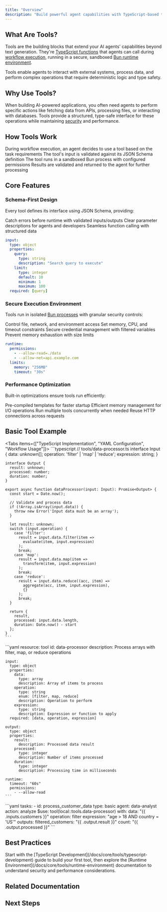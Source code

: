 ```yaml
---
title: "Overview"
description: "Build powerful agent capabilities with TypeScript-based tools that integrate seamlessly with Compozy's workflow engine"
---
```


## What Are Tools?

Tools are the building blocks that extend your AI agents' capabilities beyond text generation. They're [TypeScript functions](/docs/core/tools/typescript-development) that agents can call during [workflow execution](/docs/core/workflows/execution), running in a secure, sandboxed [Bun runtime environment](/docs/core/tools/runtime-environment).

<Callout type="info">
Tools enable agents to interact with external systems, process data, and perform complex operations that require deterministic logic and type safety.
</Callout>

## Why Use Tools?

When building AI-powered applications, you often need agents to perform specific actions like fetching data from APIs, processing files, or interacting with databases. Tools provide a structured, type-safe interface for these operations while maintaining [security](/docs/core/tools/runtime-environment#security-features) and performance.

<FeatureCardList>
  <FeatureCard
    title="Extend Agent Capabilities"
    description="Enable agents to perform any operation you can code in TypeScript"
    icon="Code"
    size="sm"
  />
  <FeatureCard
    title="Type-Safe Execution"
    description="JSON Schema validation ensures predictable inputs and outputs"
    icon="Shield"
    size="sm"
  />
  <FeatureCard
    title="Secure Runtime"
    description="Isolated Bun processes with configurable permissions protect your system"
    icon="Lock"
    size="sm"
  />
  <FeatureCard
    title="Performance Optimized"
    description="Pre-compiled workers and efficient resource management for speed"
    icon="Zap"
    size="sm"
  />
</FeatureCardList>

## How Tools Work

<Steps>
  <Step title="Agent Request" icon="User">
    During workflow execution, an agent decides to use a tool based on the task requirements
  </Step>
  <Step title="Input Validation" icon="CheckCircle">
    The tool's input is validated against its JSON Schema definition
  </Step>
  <Step title="Isolated Execution" icon="Shield">
    The tool runs in a sandboxed Bun process with configured permissions
  </Step>
  <Step title="Output Processing" icon="ArrowUpCircle">
    Results are validated and returned to the agent for further processing
  </Step>
</Steps>

## Core Features

### Schema-First Design

Every tool defines its interface using JSON Schema, providing:

<List>
  <ListItem title="Type Safety" icon="ShieldCheck">Catch errors before runtime with validated inputs/outputs</ListItem>
  <ListItem title="Self-Documentation" icon="BookOpen">Clear parameter descriptions for agents and developers</ListItem>
  <ListItem title="LLM Integration" icon="FunctionSquare">Seamless function calling with structured data</ListItem>
</List>

```yaml
input:
  type: object
  properties:
    query:
      type: string
      description: "Search query to execute"
    limit:
      type: integer
      default: 10
      minimum: 1
      maximum: 100
  required: [query]
```

### Secure Execution Environment

Tools run in isolated [Bun processes](/docs/core/tools/runtime-environment) with granular security controls:

<List>
  <ListItem title="Permission System" icon="Lock">Control file, network, and environment access</ListItem>
  <ListItem title="Resource Limits" icon="Gauge">Set memory, CPU, and timeout constraints</ListItem>
  <ListItem title="Environment Isolation" icon="Shield">Secure credential management with filtered variables</ListItem>
  <ListItem title="Output Validation" icon="CheckCircle">Prevent memory exhaustion with size limits</ListItem>
</List>

```yaml
runtime:
  permissions:
    - --allow-read=./data
    - --allow-net=api.example.com
  limits:
    memory: "256MB"
    timeout: "30s"
```

### Performance Optimization

Built-in optimizations ensure tools run efficiently:

<List>
  <ListItem title="Worker Caching" icon="Rocket">Pre-compiled templates for faster startup</ListItem>
  <ListItem title="Buffer Pooling" icon="Database">Efficient memory management for I/O operations</ListItem>
  <ListItem title="Parallel Execution" icon="Split">Run multiple tools concurrently when needed</ListItem>
  <ListItem title="Connection Pooling" icon="Link2">Reuse HTTP connections across requests</ListItem>
</List>

## Basic Tool Example

<Tabs items={["TypeScript Implementation", "YAML Configuration", "Workflow Usage"]}>
  <Tab value="TypeScript Implementation">
    ```typescript
    // tools/data-processor.ts
    interface Input {
      data: unknown[];
      operation: 'filter' | 'map' | 'reduce';
      expression: string;
    }

    interface Output {
      result: unknown;
      processed: number;
      duration: number;
    }

    export async function dataProcessor(input: Input): Promise<Output> {
      const start = Date.now();

      // Validate and process data
      if (!Array.isArray(input.data)) {
        throw new Error('Input data must be an array');
      }

      let result: unknown;
      switch (input.operation) {
        case 'filter':
          result = input.data.filter(item =>
            evaluate(item, input.expression)
          );
          break;
        case 'map':
          result = input.data.map(item =>
            transform(item, input.expression)
          );
          break;
        case 'reduce':
          result = input.data.reduce((acc, item) =>
            aggregate(acc, item, input.expression),
            {}
          );
          break;
      }

      return {
        result,
        processed: input.data.length,
        duration: Date.now() - start
      };
    }
    ```
  </Tab>

  <Tab value="YAML Configuration">
    ```yaml
    resource: tool
    id: data-processor
    description: Process arrays with filter, map, or reduce operations

    input:
      type: object
      properties:
        data:
          type: array
          description: Array of items to process
        operation:
          type: string
          enum: [filter, map, reduce]
          description: Operation to perform
        expression:
          type: string
          description: Expression or function to apply
      required: [data, operation, expression]

    output:
      type: object
      properties:
        result:
          description: Processed data result
        processed:
          type: integer
          description: Number of items processed
        duration:
          type: integer
          description: Processing time in milliseconds

    runtime:
      timeout: "60s"
      permissions:
        - --allow-read
    ```
  </Tab>

  <Tab value="Workflow Usage">
    ```yaml
    tasks:
      - id: process_customer_data
        type: basic
        agent: data-analyst
        action: analyze
        $use: tool(local::tools.data-processor)
        with:
          data: "{{ .inputs.customers }}"
          operation: filter
          expression: "age > 18 AND country = 'US'"
        outputs:
          filtered_customers: "{{ .output.result }}"
          count: "{{ .output.processed }}"
    ```
  </Tab>
</Tabs>

## Best Practices

<FeatureCardList cols={3} size="sm">
  <FeatureCard
    title="Single Responsibility"
    description="Each tool should do one thing well. Create multiple focused tools rather than one complex tool."
    icon="Target"
  />
  <FeatureCard
    title="Input Validation"
    description="Always validate inputs using JSON Schema and runtime checks for predictable behavior."
    icon="ShieldCheck"
  />
  <FeatureCard
    title="Error Handling"
    description="Provide clear error messages that help agents understand what went wrong and how to fix it."
    icon="AlertTriangle"
  />
  <FeatureCard
    title="Performance"
    description="Set appropriate timeouts and resource limits based on expected workload and usage patterns."
    icon="Zap"
  />
  <FeatureCard
    title="Security"
    description="Follow the principle of least privilege when configuring permissions and access controls."
    icon="Lock"
  />
  <FeatureCard
    title="Testing"
    description="Write comprehensive unit tests before integrating tools into workflows for reliability."
    icon="CheckCircle"
  />
</FeatureCardList>

<Callout type="tip">
Start with the [TypeScript Development](/docs/core/tools/typescript-development) guide to build your first tool, then explore the [Runtime Environment](/docs/core/tools/runtime-environment) documentation to understand security and performance considerations.
</Callout>

## Related Documentation

<ReferenceCardList>
  <ReferenceCard
    title="Core Concepts"
    description="Understand how tools fit into the Compozy architecture"
    href="/docs/core/getting-started/core-concepts#tools"
  />
  <ReferenceCard
    title="Agent Integration"
    description="Learn how agents discover and use tools during execution"
    href="/docs/core/agents/tools"
  />
  <ReferenceCard
    title="Task Execution"
    description="See how tools are invoked within workflow tasks"
    href="/docs/core/tasks/basic-tasks"
  />
  <ReferenceCard
    title="MCP Protocol"
    description="Extend tools with external Model Context Protocol servers"
    href="/docs/core/mcp/overview"
  />
</ReferenceCardList>

## Next Steps

<ReferenceCardList>
  <ReferenceCard
    title="TypeScript Development"
    description="Build your first tool with our step-by-step guide"
    href="/docs/core/tools/typescript-development"
  />
  <ReferenceCard
    title="Runtime Environment"
    description="Configure security, permissions, and resource limits"
    href="/docs/core/tools/runtime-environment"
  />
</ReferenceCardList>
